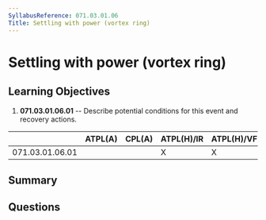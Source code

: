 ```yaml
---
SyllabusReference: 071.03.01.06
Title: Settling with power (vortex ring)
---
```


# Settling with power (vortex ring)

## Learning Objectives

1. **071.03.01.06.01** -- Describe potential conditions for this event and
   recovery actions.

|                 | ATPL(A) | CPL(A) | ATPL(H)/IR | ATPL(H)/VFR | CPL(H) | IR  | CBIR(A) |
| --------------- | ------- | ------ | ---------- | ----------- | ------ | --- | ------- |
| 071.03.01.06.01 |         |        | X          | X           | X      |     |         |

## Summary

## Questions
